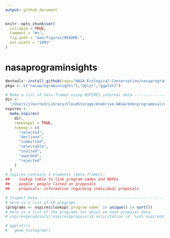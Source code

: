 ```yaml
---
output: github_document
---
```


<!-- README.md is generated from README.Rmd. Please edit that file -->

```r
knitr::opts_chunk$set(
  collapse = TRUE,
  comment = "#>",
  fig.path = "man/figures/README-",
  out.width = "100%"
)
```

# nasaprograminsights

```r
devtools::install_github(repo="NASA-Ecological-Conservation/nasaprograminsights", dependencies = FALSE, quiet = TRUE)
pkgs <- c("nasaprograminsights"),"dplyr","ggplot2")
```

```r
# Make a list of data frames using NSPIRES internal data ---------------------------------------------------------------
dir <-
  "/Users/jlburne3/Library/CloudStorage/OneDrive-NASA/bdecprogrameval/nspires-data/" # where is the internal data stored
nspires <-
  make_nspires(
    dir,
    removeppl = TRUE,
    tokeep = c(
      "selected",
      "declined",
      "submitted",
      "selectable",
      "invited",
      "awarded",
      "rejected"
    )
  )
# nspires contains 3 elements (data.frames):
##    lookup table to link program names and NOFOs
##    people: people listed on proposals
##    proposals: information regarding individual proposals
```

```r
# Inspect Data ------------------------------------------------------------
# here is a list of EA programs
(programs <- nspires$lookup$`program name` |> unique() |> sort())
# here is a list of the programs for which we have proposal data:
# nspires$proposals[!nspires$proposals$`solicitation id` %in% nspires$lookup$`solciitation id`,] 
```
  
```r

# ggplot()+
#   geom_histogram()

```
